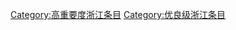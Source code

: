 {{Articles by Quality and Importance|project=浙江|template=浙江专题|_bottom=true|articleonly=true|dispzero=no|linkstyle=forced}}
[[Category:高重要度浙江条目|Category:高重要度浙江条目]]
[[Category:优良级浙江条目|Category:优良级浙江条目]]